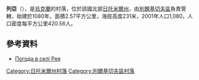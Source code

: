 {{coord|50|1|19|N|28|37|19|E|scale:30000|display=title}}

'''列亞'''（{{lang-uk|Рея}}），是[[烏克蘭|烏克蘭]]的村落，位於該國北部[[日托米爾州|日托米爾州]]，由[[別爾基切夫區|別爾基切夫區]]負責管轄，始建於1080年，面積2.57平方公里，海拔高度231米，2001年人口1,080，人口密度每平方公里420.56人。

==參考資料==
* [http://weather.in.ua/ua/zhitomirskaja/22231 Погода в селі Рея] {{Wayback|url=http://weather.in.ua/ua/zhitomirskaja/22231 |date=20111219161043 }}

{{DEFAULTSORT:Рея}}
[[Category:日托米爾州村落|Category:日托米爾州村落]]
[[Category:別爾基切夫區村落|Category:別爾基切夫區村落]]


{{Zhytomyr-geo-stub}}